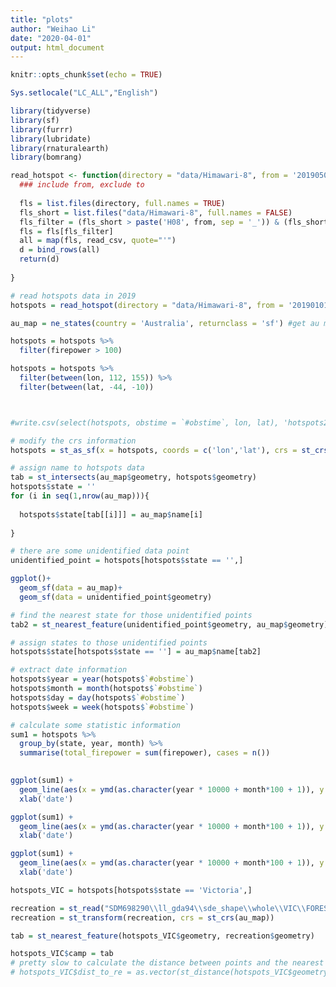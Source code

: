 ```yaml
---
title: "plots"
author: "Weihao Li"
date: "2020-04-01"
output: html_document
---
```


```r
knitr::opts_chunk$set(echo = TRUE)
```

```r
Sys.setlocale("LC_ALL","English")
```



```r
library(tidyverse)
library(sf)
library(furrr)
library(lubridate)
library(rnaturalearth)
library(bomrang)
```


```r
read_hotspot <- function(directory = "data/Himawari-8", from = '20190501', to = '20190701'){
  ### include from, exclude to
  
  fls = list.files(directory, full.names = TRUE)
  fls_short = list.files("data/Himawari-8", full.names = FALSE)
  fls_filter = (fls_short > paste('H08', from, sep = '_')) & (fls_short < paste('H08', to, sep = '_'))
  fls = fls[fls_filter]
  all = map(fls, read_csv, quote="'")
  d = bind_rows(all)
  return(d)
  
}
```

```r
# read hotspots data in 2019
hotspots = read_hotspot(directory = "data/Himawari-8", from = '20190101', to = '20200101')
```

```r
au_map = ne_states(country = 'Australia', returnclass = 'sf') #get au map

hotspots = hotspots %>%
  filter(firepower > 100)

hotspots = hotspots %>%
  filter(between(lon, 112, 155)) %>% 
  filter(between(lat, -44, -10))



#write.csv(select(hotspots, obstime = `#obstime`, lon, lat), 'hotspots2019.csv')

# modify the crs information
hotspots = st_as_sf(x = hotspots, coords = c('lon','lat'), crs = st_crs(au_map))

```


```r
# assign name to hotspots data
tab = st_intersects(au_map$geometry, hotspots$geometry)
hotspots$state = ''
for (i in seq(1,nrow(au_map))){
  
  hotspots$state[tab[[i]]] = au_map$name[i]
  
}
```

```r
# there are some unidentified data point
unidentified_point = hotspots[hotspots$state == '',]
```

```r
ggplot()+
  geom_sf(data = au_map)+
  geom_sf(data = unidentified_point$geometry)
```

```r
# find the nearest state for those unidentified points
tab2 = st_nearest_feature(unidentified_point$geometry, au_map$geometry)
```

```r
# assign states to those unidentified points
hotspots$state[hotspots$state == ''] = au_map$name[tab2]
```

```r
# extract date information
hotspots$year = year(hotspots$`#obstime`)
hotspots$month = month(hotspots$`#obstime`)
hotspots$day = day(hotspots$`#obstime`)
hotspots$week = week(hotspots$`#obstime`)
```


```r
# calculate some statistic information
sum1 = hotspots %>%
  group_by(state, year, month) %>%
  summarise(total_firepower = sum(firepower), cases = n())
  
```

```r
ggplot(sum1) +
  geom_line(aes(x = ymd(as.character(year * 10000 + month*100 + 1)), y = total_firepower, col = state)) +
  xlab('date')
```

```r
ggplot(sum1) +
  geom_line(aes(x = ymd(as.character(year * 10000 + month*100 + 1)), y = total_firepower/cases, col = state)) +
  xlab('date')
```

```r
ggplot(sum1) +
  geom_line(aes(x = ymd(as.character(year * 10000 + month*100 + 1)), y = cases, col = state)) +
  xlab('date')
```


```r
hotspots_VIC = hotspots[hotspots$state == 'Victoria',]
```

```r
recreation = st_read("SDM698290\\ll_gda94\\sde_shape\\whole\\VIC\\FORESTS\\layer\\recweb_site.shp")
recreation = st_transform(recreation, crs = st_crs(au_map))
```

```r
tab = st_nearest_feature(hotspots_VIC$geometry, recreation$geometry)
```

```r
hotspots_VIC$camp = tab
# pretty slow to calculate the distance between points and the nearest recreation site if the data set is large
# hotspots_VIC$dist_to_re = as.vector(st_distance(hotspots_VIC$geometry, recreation$geometry[tab], by_element = TRUE))
```


